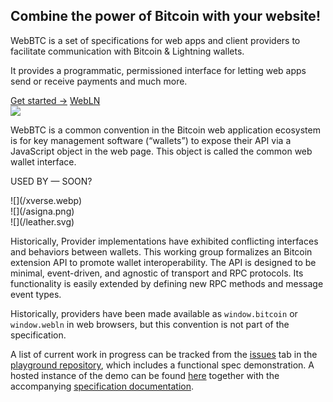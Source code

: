 <div className="mt-16" />

<div className="flex space-x-4 items-center">
  <div className="space-y-4">
    <h2 className="font-bold text-4xl leading-10">
      <span>Combine the power of Bitcoin with your website!</span>
    </h2>
    <p className="text-lg">
      WebBTC is a set of specifications for web apps and client providers to
      facilitate communication with Bitcoin & Lightning wallets.
    </p>
    <p className="text-lg">
      It provides a programmatic, permissioned interface for letting web apps
      send or receive payments and much more.
    </p>
    <div className="space-x-3">
      <a href="/getting_started" className="inline-block bg-blue-500 text-blue-50 rounded-lg px-3 py-2">Get started →</a>
      <a href="https://www.webln.guide/" className="inline-block bg-yellow-500 text-yellow-50 rounded-lg px-3 py-2" target="_blank">WebLN</a>
    </div>
  </div>
  <div>
    <img src="/globe.png" className="block m-auto max-w-[186px]" />
  </div>
</div>

<div className="mt-16" />

WebBTC is a common convention in the Bitcoin web application ecosystem is for key management software (“wallets”) to expose their API via a JavaScript object in the web page. This object is called the common web wallet interface.

<p className="text-center text-sm font-bold text-gray-300 mt-16">
  USED BY — SOON?
</p>
<div className="grid grid-cols-3 items-center gap-16 filter brightness-90 grayscale hover:grayscale-0">
  <div className="mx-auto">![](/xverse.webp)</div>
  <div className="mx-auto">![](/asigna.png)</div>
  <div className="mx-auto">![](/leather.svg)</div>
</div>

Historically, Provider implementations have exhibited conflicting interfaces and behaviors between wallets. This working group formalizes an Bitcoin extension API to promote wallet interoperability. The API is designed to be minimal, event-driven, and agnostic of transport and RPC protocols. Its functionality is easily extended by defining new RPC methods and message event types.

Historically, providers have been made available as `window.bitcoin` or `window.webln` in web browsers, but this convention is not part of the specification.

A list of current work in progress can be tracked from the [issues](https://github.com/BitcoinAndLightningLayerSpecs/WebBTC/issues) tab in the [playground repository](https://github.com/BitcoinAndLightningLayerSpecs/WebBTC/issues), which includes a functional spec demonstration. A hosted instance of the demo can be found [here](https://bitcoinandlightninglayerspecs.github.io/) together with the accompanying [specification documentation](https://bitcoinandlightninglayerspecs.github.io/docs).
